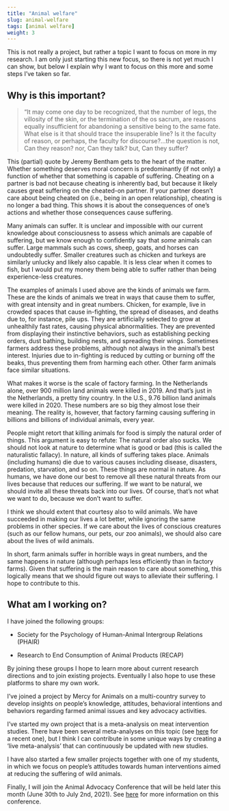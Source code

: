 ```yaml
---
title: "Animal welfare"
slug: animal-welfare
tags: [animal welfare]
weight: 3
---
```


This is not really a project, but rather a topic I want to focus on more in my research. I am only just starting this new focus, so there is not yet much I can show, but below I explain why I want to focus on this more and some steps I've taken so far.

## Why is this important?

> "It may come one day to be recognized, that the number of legs, the villosity of the skin, or the termination of the os sacrum, are reasons equally insufficient for abandoning a sensitive being to the same fate. What else is it that should trace the insuperable line? Is it the faculty of reason, or perhaps, the faculty for discourse?...the question is not, Can they reason? nor, Can they talk? but, Can they suffer?

This (partial) quote by Jeremy Bentham gets to the heart of the matter. Whether something deserves moral concern is predominantly (if not only) a function of whether that something is capable of suffering. Cheating on a partner is bad not because cheating is inherently bad, but because it likely causes great suffering on the cheated-on partner. If your partner doesn't care about being cheated on (i.e., being in an open relationship), cheating is no longer a bad thing. This shows it is about the consequences of one's actions and whether those consequences cause suffering.

Many animals can suffer. It is unclear and impossible with our current knowledge about consciousness to assess which animals are capable of suffering, but we know enough to confidently say that *some* animals can suffer. Large mammals such as cows, sheep, goats, and horses can undoubtedly suffer. Smaller creatures such as chicken and turkeys are similarly unlucky and likely also capable. It is less clear when it comes to fish, but I would put my money them being able to suffer rather than being experience-less creatures.

The examples of animals I used above are the kinds of animals we farm. These are the kinds of animals we treat in ways that cause them to suffer, with great intensity and in great numbers. Chicken, for example, live in crowded spaces that cause in-fighting, the spread of diseases, and deaths due to, for instance, pile ups. They are artificially selected to grow at unhealthily fast rates, causing physical abnormalities. They are prevented from displaying their instinctive behaviors, such as establishing pecking orders, dust bathing, building nests, and spreading their wings. Sometimes farmers address these problems, although not always in the animal's best interest. Injuries due to in-fighting is reduced by cutting or burning off the beaks, thus preventing them from harming each other. Other farm animals face similar situations.

What makes it worse is the scale of factory farming. In the Netherlands alone, over 900 million land animals were killed in 2019. And that's just in the Netherlands, a pretty tiny country. In the U.S., 9.76 billion land animals were killed in 2020. These numbers are so big they almost lose their meaning. The reality is, however, that factory farming causing suffering in billions and billions of individual animals, every year.

People might retort that killing animals for food is simply the natural order of things. This argument is easy to refute: The natural order also sucks. We should not look at nature to determine what is good or bad (this is called the naturalistic fallacy). In nature, all kinds of suffering takes place. Animals (including humans) die due to various causes including disease, disasters, predation, starvation, and so on. These things are normal in nature. As humans, we have done our best to remove all these natural threats from our lives because that reduces our suffering. If we want to be natural, we should invite all these threats back into our lives. Of course, that's not what we want to do, because we don't want to suffer.

I think we should extent that courtesy also to wild animals. We have succeeded in making our lives a lot better, while ignoring the same problems in other species. If we care about the lives of conscious creatures (such as our fellow humans, our pets, our zoo animals), we should also care about the lives of wild animals.

In short, farm animals suffer in horrible ways in great numbers, and the same happens in nature (although perhaps less efficiently than in factory farms). Given that suffering is the main reason to care about something, this logically means that we should figure out ways to alleviate their suffering. I hope to contribute to this.

## What am I working on?

I have joined the following groups:

-   Society for the Psychology of Human-Animal Intergroup Relations (PHAIR)

-   Research to End Consumption of Animal Products (RECAP)

By joining these groups I hope to learn more about current research directions and to join existing projects. Eventually I also hope to use these platforms to share my own work.

I've joined a project by Mercy for Animals on a multi-country survey to develop insights on people's knowledge, attitudes, behavioral intentions and behaviors regarding farmed animal issues and key advocacy activities.

I've started my own project that is a meta-analysis on meat intervention studies. There have been several meta-analyses on this topic (see [here](https://www.sciencedirect.com/science/article/pii/S0195666321001847) for a recent one), but I think I can contribute in some unique ways by creating a 'live meta-analysis' that can continuously be updated with new studies.

I have also started a few smaller projects together with one of my students, in which we focus on people's attitudes towards human interventions aimed at reducing the suffering of wild animals.

Finally, I will join the Animal Advocacy Conference that will be held later this month (June 30th to July 2nd, 2021). See [here](https://blogs.kent.ac.uk/animaladvocacy/) for more information on this conference.
